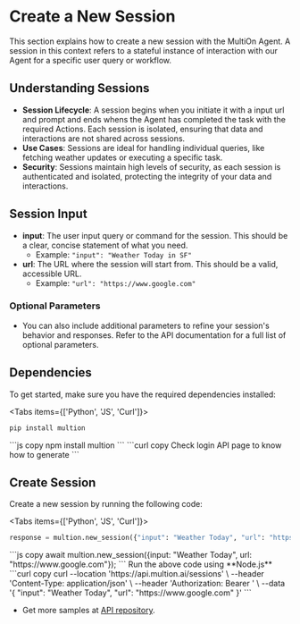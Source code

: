 # Create a New Session

This section explains how to create a new session with the MultiOn Agent. A session in this context refers to a stateful instance of interaction with our Agent for a specific user query or workflow.

## Understanding Sessions

- **Session Lifecycle**: A session begins when you initiate it with a input url and prompt and ends whens the Agent has completed the task with the required Actions. Each session is isolated, ensuring that data and interactions are not shared across sessions.
- **Use Cases**: Sessions are ideal for handling individual queries, like fetching weather updates or executing a specific task.
- **Security**: Sessions maintain high levels of security, as each session is authenticated and isolated, protecting the integrity of your data and interactions.

## Session Input

- **input**: The user input query or command for the session. This should be a clear, concise statement of what you need.
  - Example: `"input": "Weather Today in SF"`
- **url**: The URL where the session will start from. This should be a valid, accessible URL.
  - Example: `"url": "https://www.google.com"`

### Optional Parameters

- You can also include additional parameters to refine your session's behavior and responses. Refer to the API documentation for a full list of optional parameters.


## Dependencies


To get started, make sure you have the required dependencies installed:

<Tabs items={['Python', 'JS', 'Curl']}>
  <Tab>
  ```python copy
  pip install multion
  ```
  </Tab>
  <Tab>
  ```js copy 
  npm install multion
  ```
  </Tab>
  <Tab>
  ```curl copy
  Check login API page to know how to generate <AUTH_TOKEN>
  ```
  </Tab>
</Tabs>

## Create Session

Create a new session by running the following code:

<Tabs items={['Python', 'JS', 'Curl']}>
  <Tab>
  ```python copy
  response = multion.new_session({"input": "Weather Today", "url": "https://www.google.com"})
  ```
  </Tab>
  <Tab>
  ```js copy 
  await multion.new_session({input: "Weather Today", url: "https://www.google.com"});
  ```
  <Callout type="info" emoji="ℹ️">
  Run the above code using **Node.js**
  </Callout>
  </Tab>
  <Tab>
  ```curl copy
  curl --location 'https://api.multion.ai/sessions' \
  --header 'Content-Type: application/json' \
  --header 'Authorization: Bearer <AUTH_TOKEN>' \
  --data '{
    "input": "Weather Today",
    "url": "https://www.google.com"
  }'
  ```
  </Tab>
</Tabs>

- Get more samples at [API repository](https://github.com/MULTI-ON/api).


